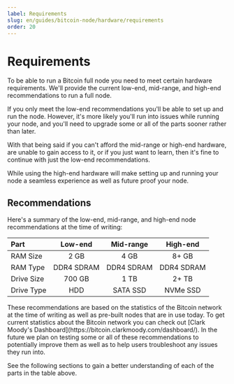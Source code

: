 ```yaml
---
label: Requirements
slug: en/guides/bitcoin-node/hardware/requirements
order: 20
---
```



# Requirements

To be able to run a Bitcoin full node you need to meet certain hardware requirements. We'll provide the current low-end, mid-range, and high-end recommendations to run a full node.

If you only meet the low-end recommendations you'll be able to set up and run the node. However, it's more likely you'll run into issues while running your node, and you'll need to upgrade some or all of the parts sooner rather than later.

With that being said if you can't afford the mid-range or high-end hardware, are unable to gain access to it, or if you just want to learn, then it's fine to continue with just the low-end recommendations.

While using the high-end hardware will make setting up and running your node a seamless experience as well as future proof your node.

## Recommendations

Here's a summary of the low-end, mid-range, and high-end node recommendations at the time of writing:

| Part       | Low-end    | Mid-range  | High-end   |
| :--------- | :--------: | :--------: | :--------: |
| RAM Size   | 2 GB       | 4 GB       | 8+ GB      |
| RAM Type   | DDR4 SDRAM | DDR4 SDRAM | DDR4 SDRAM |
| Drive Size | 700 GB     | 1 TB       | 2+ TB      |
| Drive Type | HDD        | SATA SSD   | NVMe SSD   |

<Callout client:load type="info">
  These recommendations are based on the statistics of the Bitcoin network at the time of writing as well as pre-built nodes that are in use today. To get current statistics about the Bitcoin network you can check out [Clark Moody's Dashboard](https://bitcoin.clarkmoody.com/dashboard/). In the future we plan on testing some or all of these recommendations to potentially improve them as well as to help users troubleshoot any issues they run into.
</Callout>

See the following sections to gain a better understanding of each of the parts in the table above.

